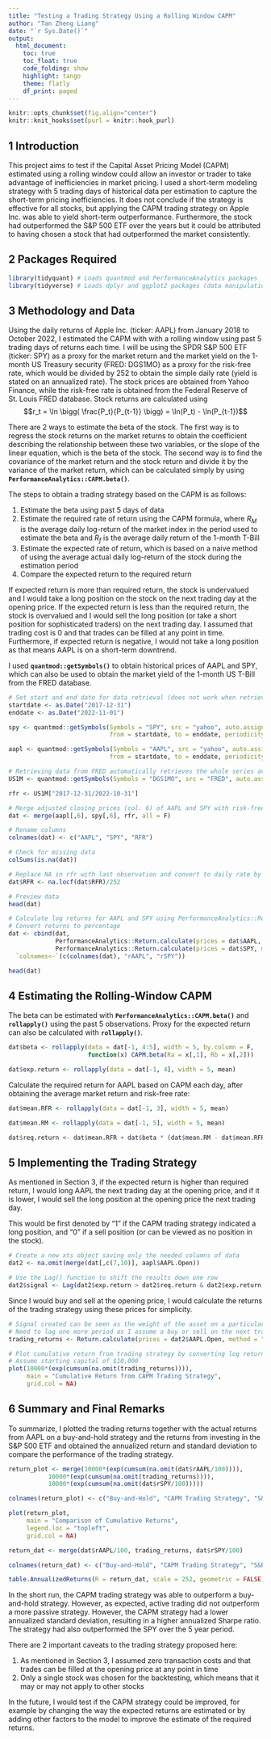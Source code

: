```yaml
---
title: "Testing a Trading Strategy Using a Rolling Window CAPM"
author: "Tan Zheng Liang"
date: "`r Sys.Date()`"
output: 
  html_document:
    toc: true
    toc_float: true
    code_folding: show 
    highlight: tango
    theme: flatly
    df_print: paged
---
```


```r
knitr::opts_chunk$set(fig.align="center")
knitr::knit_hooks$set(purl = knitr::hook_purl)
```

## 1 Introduction

This project aims to test if the Capital Asset Pricing Model (CAPM) estimated using a rolling window could allow an investor or trader to take advantage of inefficiencies in market pricing. I used a short-term modeling strategy with 5 trading days of historical data per estimation to capture the short-term pricing inefficiencies. It does not conclude if the strategy is effective for all stocks, but applying the CAPM trading strategy on Apple Inc. was able to yield short-term outperformance. Furthermore, the stock had outperformed the S&P 500 ETF over the years but it could be attributed to having chosen a stock that had outperformed the market consistently.

## 2 Packages Required

```r
library(tidyquant) # Loads quantmod and PerformanceAnalytics packages
library(tidyverse) # Loads dplyr and ggplot2 packages (data manipulation and plotting)
```

## 3 Methodology and Data

Using the daily returns of Apple Inc. (ticker: AAPL) from January 2018 to October 2022, I estimated the CAPM with with a rolling window using past 5 trading days of returns each time. I will be using the SPDR S&P 500 ETF (ticker: SPY) as a proxy for the market return and the market yield on the 1-month US Treasury security (FRED: DGS1MO) as a proxy for the risk-free rate, which would be divided by 252 to obtain the simple daily rate (yield is stated on an annualized rate). The stock prices are obtained from Yahoo Finance, while the risk-free rate is obtained from the Federal Reserve of St. Louis FRED database. Stock returns are calculated using $$r_t = \ln \bigg( \frac{P_t}{P_{t-1}} \bigg) = \ln(P_t) - \ln(P_{t-1})$$

There are 2 ways to estimate the beta of the stock. The first way is to regress the stock returns on the market returns to obtain the coefficient describing the relationship between these two variables, or the slope of the linear equation, which is the beta of the stock. The second way is to find the covariance of the market return and the stock return and divide it by the variance of the market return, which can be calculated simply by using **`PerformanceAnalytics::CAPM.beta()`**.

The steps to obtain a trading strategy based on the CAPM is as follows:

1. Estimate the beta using past 5 days of data
2. Estimate the required rate of return using the CAPM formula, where $R_M$ is the average daily log-return of the market index in the period used to estimate the beta and $R_f$ is the average daily return of the 1-month T-Bill
3. Estimate the expected rate of return, which is based on a naive method of using the average actual daily log-return of the stock during the estimation period
4. Compare the expected return to the required return

If expected return is more than required return, the stock is undervalued and I would take a long position on the stock on the next trading day at the opening price. If the expected return is less than the required return, the stock is overvalued and I would sell the long position (or take a short position for sophisticated traders) on the next trading day. I assumed that trading cost is 0 and that trades can be filled at any point in time. Furthermore, if expected return is negative, I would not take a long position as that means AAPL is on a short-term downtrend.

I used **`quantmod::getSymbols()`** to obtain historical prices of AAPL and SPY, which can also be used to obtain the market yield of the 1-month US T-Bill from the FRED database.

```r
# Set start and end date for data retrieval (does not work when retrieving data from FRED)
startdate <- as.Date("2017-12-31")
enddate <- as.Date("2022-11-01")

spy <- quantmod::getSymbols(Symbols = "SPY", src = "yahoo", auto.assign = FALSE,
                            from = startdate, to = enddate, periodicity = "daily")

aapl <- quantmod::getSymbols(Symbols = "AAPL", src = "yahoo", auto.assign = FALSE,
                            from = startdate, to = enddate, periodicity = "daily")
```

```r
# Retrieving data from FRED automatically retrieves the whole series available
US1M <- quantmod::getSymbols(Symbols = "DGS1MO", src = "FRED", auto.assign = FALSE)

rfr <- US1M["2017-12-31/2022-10-31"]
```

```r
# Merge adjusted closing prices (col. 6) of AAPL and SPY with risk-free rate
dat <- merge(aapl[,6], spy[,6], rfr, all = F)

# Rename columns
colnames(dat) <- c("AAPL", "SPY", "RFR")

# Check for missing data
colSums(is.na(dat))

# Replace NA in rfr with last observation and convert to daily rate by dividing 252
dat$RFR <- na.locf(dat$RFR)/252

# Preview data
head(dat)
```

```r
# Calculate log returns for AAPL and SPY using PerformanceAnalytics::Return.calculate()
# Convert returns to percentage
dat <- cbind(dat, 
             PerformanceAnalytics::Return.calculate(prices = dat$AAPL, method = "log") * 100, 
             PerformanceAnalytics::Return.calculate(prices = dat$SPY, method = "log") * 100) %>%
  `colnames<-`(c(colnames(dat), "rAAPL", "rSPY"))

head(dat)
```

## 4 Estimating the Rolling-Window CAPM

The beta can be estimated with **`PerformanceAnalytics::CAPM.beta()`** and **`rollapply()`** using the past 5 observations. Proxy for the expected return can also be calculated with **`rollapply()`**.

```r
dat$beta <- rollapply(data = dat[-1, 4:5], width = 5, by.column = F, 
                      function(x) CAPM.beta(Ra = x[,1], Rb = x[,2]))

dat$exp.return <- rollapply(data = dat[-1, 4], width = 5, mean)
```

Calculate the required return for AAPL based on CAPM each day, after obtaining the average market return and risk-free rate:

```r
dat$mean.RFR <- rollapply(data = dat[-1, 3], width = 5, mean)

dat$mean.RM <- rollapply(data = dat[-1, 5], width = 5, mean)

dat$req.return <- dat$mean.RFR + dat$beta * (dat$mean.RM - dat$mean.RFR)
```

## 5 Implementing the Trading Strategy

As mentioned in Section 3, if the expected return is higher than required return, I would long AAPL the next trading day at the opening price, and if it is lower, I would sell the long position at the opening price the next trading day.

This would be first denoted by "1" if the CAPM trading strategy indicated a long position, and "0" if a sell position (or can be viewed as no position in the stock).

```r
# Create a new xts object saving only the needed columns of data
dat2 <- na.omit(merge(dat[,c(7,10)], aapl$AAPL.Open))

# Use the Lag() function to shift the results down one row
dat2$signal <- Lag(dat2$exp.return > dat2$req.return & dat2$exp.return > 0)
```

Since I would buy and sell at the opening price, I would calculate the returns of the trading strategy using these prices for simplicity.

```r
# Signal created can be seen as the weight of the asset on a particular day
# Need to lag one more period as I assume a buy or sell on the next trading day opening price
trading_returns <- Return.calculate(prices = dat2$AAPL.Open, method = "log") * Lag(dat2$signal)

# Plot cumulative return from trading strategy by converting log returns to standard returns
# Assume starting capital of $10,000
plot(10000*(exp(cumsum(na.omit(trading_returns)))), 
     main = "Cumulative Return from CAPM Trading Strategy",
     grid.col = NA)
```

## 6 Summary and Final Remarks

To summarize, I plotted the trading returns together with the actual returns from AAPL on a buy-and-hold strategy and the returns from investing in the S&P 500 ETF and obtained the annualized return and standard deviation to compare the performance of the trading strategy.

```r
return_plot <- merge(10000*(exp(cumsum(na.omit(dat$rAAPL/100)))), 
           10000*(exp(cumsum(na.omit(trading_returns)))), 
           10000*(exp(cumsum(na.omit(dat$rSPY/100)))))

colnames(return_plot) <- c("Buy-and-Hold", "CAPM Trading Strategy", "S&P 500 ETF")

plot(return_plot, 
     main = "Comparison of Cumulative Returns", 
     legend.loc = "topleft",
     grid.col = NA)
```

```r
return_dat <- merge(dat$rAAPL/100, trading_returns, dat$rSPY/100)

colnames(return_dat) <- c("Buy-and-Hold", "CAPM Trading Strategy", "S&P 500 ETF")

table.AnnualizedReturns(R = return_dat, scale = 252, geometric = FALSE)
```

In the short run, the CAPM trading strategy was able to outperform a buy-and-hold strategy. However, as expected, active trading did not outperform a more passive strategy. However, the CAPM strategy had a lower annualized standard deviation, resulting in a higher annualized Sharpe ratio. The strategy had also outperformed the SPY over the 5 year period.

There are 2 important caveats to the trading strategy proposed here:

1. As mentioned in Section 3, I assumed zero transaction costs and that trades can be filled at the opening price at any point in time
2. Only a single stock was chosen for the backtesting, which means that it may or may not apply to other stocks

In the future, I would test if the CAPM strategy could be improved, for example by changing the way the expected returns are estimated or by adding other factors to the model to improve the estimate of the required returns.
